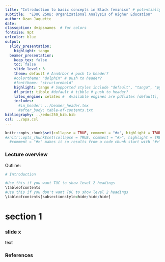 ```yaml
---
title: "Introduction to basic concepts in Black feminism" # potentially push to header
subtitle:  "EDUC 250B: Organizational Analysis of Higher Education"
author: Ozan Jaquette
date: 
classoption: dvipsnames  # for colors
fontsize: 9pt
urlcolor: blue
output:
  slidy_presentation:
    highlight: tango
  beamer_presentation:
    keep_tex: false
    toc: false
    slide_level: 3
    theme: default # AnnArbor # push to header?
    #colortheme: "dolphin" # push to header?
    #fonttheme: "structurebold"
    highlight: tango # Supported styles include "default", "tango", "pygments", "kate", "monochrome", "espresso", "zenburn", and "haddock" (specify null to prevent syntax highlighting); push to header
    df_print: tibble #default # tibble # push to header?    
    latex_engine: xelatex #  Available engines are pdflatex [default], xelatex, and lualatex; The main reasons you may want to use xelatex or lualatex are: (1) They support Unicode better; (2) It is easier to make use of system fonts.
    includes:
      #in_header: ../beamer_header.tex
      #after_body: table-of-contents.txt 
bibliography: ../educ250_bib.bib
csl: ../apa.csl
---
```


```r
knitr::opts_chunk$set(collapse = TRUE, comment = "#>", highlight = TRUE)
#knitr::opts_chunk$set(collapse = TRUE, comment = "#>", highlight = TRUE)
  #comment = "#>" makes it so results from a code chunk start with "#>"; default is "##"
```



### Lecture overview


\bigskip

Outline:

\tableofcontents

```r
# Introduction

#Use this if you want TOC to show level 2 headings
\tableofcontents
#Use this if you don't want TOC to show level 2 headings
\tableofcontents[subsectionstyle=hide/hide/hide]
```

<!-- your comment 





# Essay question

### Essay question prompt and writing expectations

Go over essay prompt/guidelines

\medskip

Why am I assigning this

- Will prepare you for take-home final
- An opportunity to become familiar with my writing expectations

\medskip

Writing recommendations/expectations

- Create an outline to develop logical flow of ideas/argument
- Aim for clear, simple prose that is easy for reader to follow
- Each paragraph should be about one idea/topic (could be big or small)
    - First sentence ["topic sentence"] of paragraph tells reader what paragraph is about
    - Subsequent sentences flesh out the idea of topic sentence, develop logical argument and/or empirical evidence

\medskip

Happy to meet with students (in office hours or we can make appointment) to help develop essay

-->

# section 1

### slide x

text


### References


